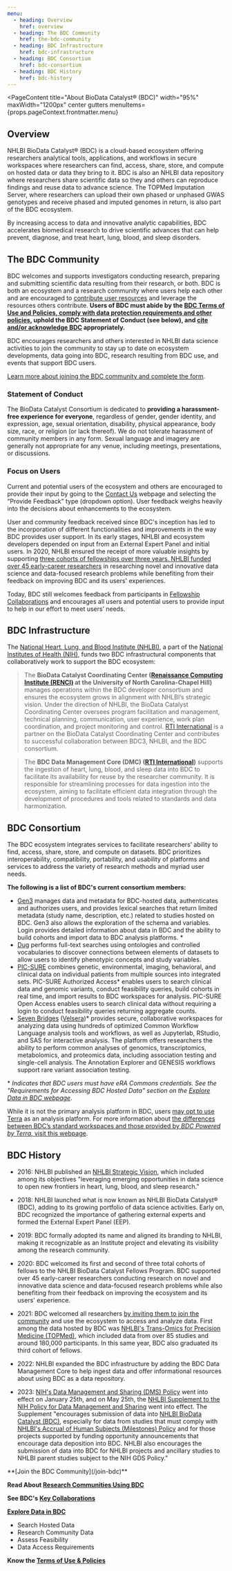 ```yaml
---
menu:
  - heading: Overview
    href: overview  
  - heading: The BDC Community
    href: the-bdc-community  
  - heading: BDC Infrastructure
    href: bdc-infrastructure  
  - heading: BDC Consortium
    href: bdc-consortium  
  - heading: BDC History
    href: bdc-history  
---
```


<PageContent 
  title="About BioData Catalyst® (BDC)"
  width="95%" maxWidth="1200px" center gutters
  menuItems={props.pageContext.frontmatter.menu}
>
## Overview
NHLBI BioData Catalyst® (BDC) is a cloud-based ecosystem offering researchers analytical tools, applications, and workflows in secure workspaces where researchers can find, access, share, store, and compute on hosted data or data they bring to it. BDC is also an NHLBI data repository where researchers share scientific data so they and others can reproduce findings and reuse data to advance science. The TOPMed Imputation Server, where researchers can upload their own phased or unphased GWAS genotypes and receive phased and imputed genomes in return, is also part of the BDC ecosystem.

By increasing access to data and innovative analytic capabilities, BDC accelerates biomedical research to drive scientific advances that can help prevent, diagnose, and treat heart, lung, blood, and sleep disorders.

## The BDC Community

BDC welcomes and supports investigators conducting research, preparing and submitting scientific data resulting from their research, or both. BDC is both an ecosystem and a research community where users help each other and are encouraged to [contribute user resources](https://bdcatalyst.gitbook.io/biodata-catalyst-documentation/community/contributing-user-resources-to-bdc) and leverage the resources others contribute. **Users of BDC must abide by the [BDC Terms of Use and Policies, comply with data protection requirements and other policies](/user-resources/usage-terms), uphold the BDC Statement of Conduct (see below), and [cite and/or acknowledge BDC](https://bdcatalyst.gitbook.io/biodata-catalyst-documentation/community/citation-and-acknowledgement) appropriately.**

BDC encourages researchers and others interested in NHLBI data science activities to join the community to stay up to date on ecosystem developments, data going into BDC, research resulting from BDC use, and events that support BDC users. 

[Learn more about joining the BDC community and complete the form](/join-bdc).

### Statement of Conduct

The BioData Catalyst Consortium is dedicated to **providing a harassment-free experience for everyone**, regardless of gender, gender identity, and expression, age, sexual orientation, disability, physical appearance, body size, race, or religion (or lack thereof). We do not tolerate harassment of community members in any form. Sexual language and imagery are generally not appropriate for any venue, including meetings, presentations, or discussions.

### Focus on Users

Current and potential users of the ecosystem and others are encouraged to provide their input by going to the [Contact Us](/help-and-support/contact-us) webpage and selecting the “Provide Feedback” type (dropdown option). User feedback weighs heavily into the decisions about enhancements to the ecosystem.

User and community feedback received since BDC's inception has led to the incorporation of different functionalities and improvements in the way BDC provides user support. In its early stages, NHLBI and ecosystem developers depended on input from an External Expert Panel and initial users. In 2020, NHLBI ensured the receipt of more valuable insights by supporting [three cohorts of fellowships over three years. NHLBI funded over 45 early-career researchers](/about/bdc-fellows) in researching novel and innovative data science and data-focused research problems while benefiting from their feedback on improving BDC and its users' experiences.

Today, BDC still welcomes feedback from participants in [Fellowship Collaborations](/about/key-collaborations) and encourages all users and potential users to provide input to help in our effort to meet users’ needs.

## BDC Infrastructure

The [National Heart, Lung, and Blood Institute (NHLBI)](https://www.nhlbi.nih.gov/), a part of the [National Institutes of Health (NIH)](https://www.nih.gov/), funds two BDC infrastructural components that collaboratively work to support the BDC ecosystem:

> The **BioData Catalyst Coordinating Center ([Renaissance Computing Institute (RENCI)](https://renci.org/) at the University of North Carolina-Chapel Hill)** manages operations within the BDC developer consortium and ensures the ecosystem grows in alignment with NHLBI’s strategic vision. Under the direction of NHLBI, the BioData Catalyst Coordinating Center oversees program facilitation and management, technical planning, communication, user experience, work plan coordination, and project monitoring and control. [RTI International](https://www.rti.org/) is a partner on the BioData Catalyst Coordinating Center and contributes to successful collaboration between BDC3, NHLBI, and the BDC consortium.

> The **BDC Data Management Core (DMC) ([RTI International](https://www.rti.org/))** supports the ingestion of heart, lung, blood, and sleep data into BDC to facilitate its availability for reuse by the researcher community. It is responsible for streamlining processes for data ingestion into the ecosystem, aiming to facilitate efficient data integration through the development of procedures and tools related to standards and data harmonization.

## BDC Consortium

The BDC ecosystem integrates services to facilitate researchers’ ability to find, access, share, store, and compute on datasets. BDC prioritizes interoperability, compatibility, portability, and usability of platforms and services to address the variety of research methods and myriad user needs.

**The following is a list of BDC's current consortium members:**

- [Gen3](https://gen3.org/) manages data and metadata for BDC-hosted data, authenticates and authorizes users, and provides lexical searches that return limited metadata (study name, description, etc.) related to studies hosted on BDC. Gen3 also allows the exploration of the schema and variables. Login provides detailed information about data in BDC and the ability to build cohorts and import data to BDC analysis platforms. \*
- [Dug](https://github.com/helxplatform/dug) performs full-text searches using ontologies and controlled vocabularies to discover connections between elements of datasets to allow users to identify phenotypic concepts and study variables.
- [PIC-SURE](https://pic-sure.org/) combines genetic, environmental, imaging, behavioral, and clinical data on individual patients from multiple sources into integrated sets. PIC-SURE Authorized Access* enables users to search clinical data and genomic variants, conduct feasibility queries, build cohorts in real time, and import results to BDC workspaces for analysis. PIC-SURE Open Access enables users to search clinical data without requiring a login to conduct feasibility queries returning aggregate counts.
- [Seven Bridges](https://www.sevenbridges.com/) ([Velsera](https://velsera.com/))* provides secure, collaborative workspaces for analyzing data using hundreds of optimized Common Workflow Language analysis tools and workflows, as well as Jupyterlab, RStudio, and SAS for interactive analysis. The platform offers researchers the ability to perform common analyses of genomics, transcriptomics, metabolomics, and proteomics data, including association testing and single-cell analysis. The Annotation Explorer and GENESIS workflows support rare variant association testing.

\* _Indicates that BDC users must have eRA Commons credentials. See the "Requirements for Accessing BDC Hosted Data" section on the [Explore Data in BDC webpage](/use-bdc/explore-data)_.

While it is not the primary analysis platform in BDC, users [may opt to use Terra](https://terra.biodatacatalyst.nhlbi.nih.gov/) as an analysis platform. For more information about [the differences between BDC’s standard workspaces and those provided by *BDC Powered by Terra*, visit this webpage](/use-bdc/analyze-data/bdc-workspaces).

## BDC History

- 2016: NHLBI published an [NHLBI Strategic Vision](https://www.nhlbi.nih.gov/about/strategic-vision), which included among its objectives "leveraging emerging opportunities in data science to open new frontiers in heart, lung, blood, and sleep research."

- 2018: NHLBI launched what is now known as NHLBI BioData Catalyst® (BDC), adding to its growing portfolio of data science activities. Early on, BDC recognized the importance of gathering external experts and formed the External Expert Panel (EEP).

- 2019: BDC formally adopted its name and aligned its branding to NHLBI, making it recognizable as an Institute project and elevating its visibility among the research community.

- 2020: BDC welcomed its first and second of three total cohorts of fellows to the NHLBI BioData Catalyst Fellows Program. BDC supported over 45 early-career researchers conducting research on novel and innovative data science and data-focused research problems while also benefiting from their feedback on improving the ecosystem and its users' experience.

- 2021: BDC welcomed all researchers [by inviting them to join the community](/latest-updates/NHLBI-BioData-Catalyst-welcomes-all-researchers) and use the ecosystem to access and analyze data. First among the data hosted by BDC was [NHLBI's Trans-Omics for Precision Medicine (TOPMed)](https://topmed.nhlbi.nih.gov/), which included data from over 85 studies and around 180,000 participants. In this same year, BDC also graduated its third cohort of fellows.

- 2022: NHLBI expanded the BDC infrastructure by adding the BDC Data Management Core to help ingest data and offer informational resources about using BDC as a data repository.

- 2023: [NIH's Data Management and Sharing (DMS) Policy](https://grants.nih.gov/grants/guide/notice-files/NOT-OD-21-013.html) went into effect on January 25th, and on May 25th, the [NHLBI Supplement to the NIH Policy for Data Management and Sharing](https://www.nhlbi.nih.gov/grants-and-training/policies-and-guidelines/nhlbi-policy-for-data-sharing) went into effect. The Supplement "encourages submission of data into [NHLBI BioData Catalyst (BDC)](/), especially for data from studies that must comply with [NHLBI's Accrual of Human Subjects (Milestones) Policy](https://www.nhlbi.nih.gov/grants-and-training/policies-and-guidelines/accrual-of-human-subjects-milestones-policy) and for those projects supported by funding opportunity announcements that encourage data deposition into BDC. NHLBI also encourages the submission of data into BDC for NHLBI projects and ancillary studies to NHLBI parent studies subject to the NIH GDS Policy."

<NextStepsCard>
  **[Join the BDC Community](/join-bdc)**

  **Read About [Research Communities Using BDC](/about/research-communities)**

  **See BDC's [Key Collaborations](/about/key-collaborations)**

  **[Explore Data in BDC](/use-bdc/explore-data)**
  - Search Hosted Data
  - Research Community Data
  - Assess Feasibility
  - Data Access Requirements

  **Know the [Terms of Use & Policies](/user-resources/terms-of-use)**
</NextStepsCard>

</PageContent>
